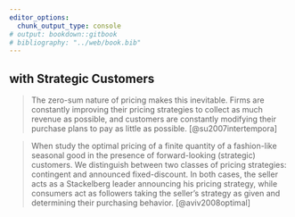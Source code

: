```yaml
---
editor_options:
  chunk_output_type: console
# output: bookdown::gitbook
# bibliography: "../web/book.bib"
---
```


## with Strategic Customers

> The zero-sum nature of pricing makes this inevitable. Firms are constantly improving their pricing strategies to collect as much revenue as possible, and customers are constantly modifying their purchase plans to pay as little as possible. [@su2007intertempora]

> When study the optimal pricing of a finite quantity of a fashion-like seasonal good in the presence of forward-looking (strategic) customers. We distinguish between two classes of pricing strategies: contingent and announced fixed-discount. In both cases, the seller acts as a Stackelberg leader announcing his pricing strategy, while consumers act as followers taking the seller's strategy as given and determining their purchasing behavior. [@aviv2008optimal]
